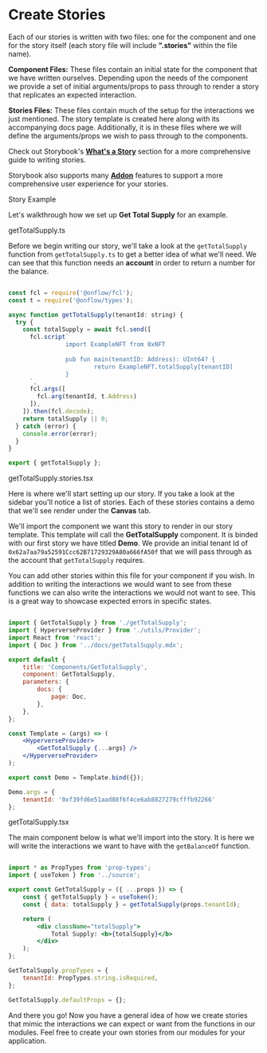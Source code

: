 
<Meta title="Get Started/Stories"/>

<style>{`
  .subheading {
    --mediumdark: '#999999';
    font-weight: 900;
    font-size: 15px;
    color: #999;
    letter-spacing: 3px;
    line-height: 24px;
    text-transform: uppercase;
    margin-bottom: 2px;
    margin-top: 30px;
  }

    .smallerheading {
    --black: '#000000';
    font-weight: 800;
    font-size: 15px;
    color: #000000;
    letter-spacing: 1px;
    line-height: 24px;
    margin-bottom: 2px;
    margin-top: 30px;
  }

  .link-list {
    display: grid;
    grid-template-columns: 1fr;
    grid-template-rows: 1fr 1fr;
    row-gap: 10px;
  }

  @media (min-width: 620px) {
    .link-list {
      row-gap: 20px;
      column-gap: 20px;
      grid-template-columns: 1fr 1fr;
    }
  }

  @media all and (-ms-high-contrast:none) {
  .link-list {
      display: -ms-grid;
      -ms-grid-columns: 1fr 1fr;
      -ms-grid-rows: 1fr 1fr;
    }
  }

  .link-item {
    display: block;
    padding: 20px 30px 20px 15px;
    border: 1px solid #00000010;
    border-radius: 5px;
    transition: background 150ms ease-out, border 150ms ease-out, transform 150ms ease-out;
    color: #333333;
    display: flex;
    align-items: flex-start;
  }

  .link-item:hover {
    border-color: #1EA7FD50;
    transform: translate3d(0, -3px, 0);
    box-shadow: rgba(0, 0, 0, 0.08) 0 3px 10px 0;
  }

  .link-item:active {
    border-color: #1EA7FD;
    transform: translate3d(0, 0, 0);
  }

  .link-item strong {
    font-weight: 700;
    display: block;
    margin-bottom: 2px;
  }
  
  .link-item img {
    height: 40px;
    width: 40px;
    margin-right: 15px;
    flex: none;
  }

  .link-item span {
    font-size: 14px;
    line-height: 20px;
  }

  .tip {
    display: inline-block;
    border-radius: 1em;
    font-size: 11px;
    line-height: 12px;
    font-weight: 700;
    background: #E7FDD8;
    color: #66BF3C;
    padding: 4px 12px;
    margin-right: 10px;
    vertical-align: top;
  }

  .tip-wrapper {
    font-size: 13px;
    line-height: 20px;
    margin-top: 40px;
    margin-bottom: 40px;
  }

  .tip-wrapper code {
    font-size: 12px;
    display: inline-block;
  }

  
`}</style>

# Create Stories

Each of our stories is written with two files: one for the component and one for the story itself 
(each story file will include **".stories"** within the file name).

**Component Files:** These files contain an initial state for the component that we have written ourselves.
Depending upon the needs of the component we provide a set of initial arguments/props to pass through
to render a story that replicates an expected interaction.

**Stories Files:** These files contain much of the setup for the interactions we just mentioned. The story template
is created here along with its accompanying docs page. Additionally, it is in these files where 
we will define the arguments/props we wish to pass through to the components.

Check out Storybook's [**What's a Story**](https://storybook.js.org/docs/react/get-started/whats-a-story) section for a more
comprehensive guide to writing stories.

Storybook also supports many [**Addon**](https://storybook.js.org/docs/react/essentials/introduction) features to support
a more comprehensive user experience for your stories.

<div className="subheading">Story Example</div>

Let's walkthrough how we set up **Get Total Supply** for an example.

<div className="smallerheading">getTotalSupply.ts</div>

Before we begin writing our story, we'll take a look at the `getTotalSupply` function from `getTotalSupply.ts` to
get a better idea of what we'll need. We can see that this function needs an **account** in order to return a number for the balance.

```jsx

const fcl = require('@onflow/fcl');
const t = require('@onflow/types');

async function getTotalSupply(tenantId: string) {
  try {
    const totalSupply = await fcl.send([
      fcl.script`
				import ExampleNFT from 0xNFT
						
				pub fun main(tenantID: Address): UInt64? {
						return ExampleNFT.totalSupply[tenantID]
				}
      `,
      fcl.args([
        fcl.arg(tenantId, t.Address)
      ]),
    ]).then(fcl.decode);
    return totalSupply || 0;
  } catch (error) {
    console.error(error);
  }
}

export { getTotalSupply };

```

<div className="smallerheading">getTotalSupply.stories.tsx</div>

Here is where we'll start setting up our story. If you take a look at the sidebar
you'll notice a list of stories. Each of these stories contains a demo that we'll see
render under the **Canvas** tab.

We'll import the component we want this story to render in our story template. This template
will call the **GetTotalSupply** component. It is binded with our first story we have titled **Demo**.
We provide an initial tenant Id of `0x62a7aa79a52591Ccc62B71729329A80a666fA50f` that we will pass
through as the account that `getTotalSupply` requires.

You can add other stories within this file for your component if you wish. In addition to writing
the interactions we would want to see from these functions we can also write the interactions we would
not want to see. This is a great way to showcase expected errors in specific states.

```jsx

import { GetTotalSupply } from './getTotalSupply';
import { HyperverseProvider } from './utils/Provider';
import React from 'react';
import { Doc } from '../docs/getTotalSupply.mdx';

export default {
	title: 'Components/GetTotalSupply',
	component: GetTotalSupply,
	parameters: {
		docs: {
			page: Doc,
		},
	},
};

const Template = (args) => (
	<HyperverseProvider>
		<GetTotalSupply {...args} />
	</HyperverseProvider>
);

export const Demo = Template.bind({});

Demo.args = {
	tenantId: '0xf39fd6e51aad88f6f4ce6ab8827279cfffb92266'
};

```

<div className="smallerheading">getTotalSupply.tsx</div>

The main component below is what we'll import into the story. It is here we will write the
interactions we want to have with the `getBalanceOf` function.

```jsx

import * as PropTypes from 'prop-types';
import { useToken } from '../source';

export const GetTotalSupply = ({ ...props }) => {
	const { getTotalSupply } = useToken();
	const { data: totalSupply } = getTotalSupply(props.tenantId);

	return (
		<div className="totalSupply">
			Total Supply: <b>{totalSupply}</b>
		</div>
	);
};

GetTotalSupply.propTypes = {
	tenantId: PropTypes.string.isRequired,
};

GetTotalSupply.defaultProps = {};

```

And there you go! Now you have a general idea of how we create stories that mimic the interactions 
we can expect or want from the functions in our modules. Feel free to create your own stories from our
modules for your application.